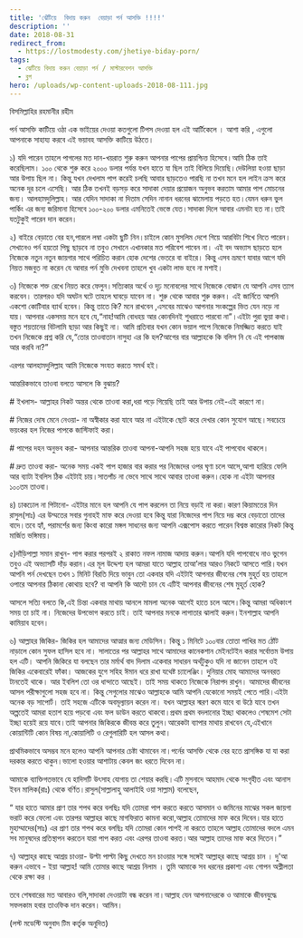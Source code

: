 ```yaml
---
title: 'ঝেঁটিয়ে  বিদায় করুন  বেয়াড়া পর্ন আসক্তি !!!!'
description: ''
date: 2018-08-31
redirect_from:
  - https://lostmodesty.com/jhetiye-biday-porn/
tags:
  - ঝেটিয়ে বিদায় করুন বেয়াড়া পর্ন / মাস্টারবেশন আসক্তি
  - ব্লগ
hero: /uploads/wp-content-uploads-2018-08-111.jpg
---
```


বিসমিল্লাহির রহমানীর রহীম

পর্ন আসক্তি কাটিয়ে ওঠা এক ভাইয়ের দেওয়া কতগুলো টিপস দেওয়া হল এই আর্টিকেলে । আশা করি , এগুলো আপনাকে সাহায্য করবে এই ভয়াবহ আসক্তি কাটিয়ে উঠতে।

১) যদি পারেন তাহলে পাগলের মত দান-খয়রাত শুরু করুন আপনার পাপের প্রায়শ্চিত্ত হিসেবে।আমি ঠিক তাই করেছিলাম। ১০০ থেকে শুরু করে ২০০০ ডলার পর্যন্ত যখন হাতে যা ছিল তাই বিলিয়ে দিয়েছি।দেউলিয়া হওয়া ছাড়া আর উপায় ছিল না। কিন্তু যখন দেখলাম পাপ করেই চলছি আবার ছাড়তেও পারছি না তখন মনে হল লাইন ক্রস করে অনেক দূর চলে এসেছি। আর ঠিক তখনই বড়সড় করে সাদাকা দেয়ার প্রয়োজন অনুভব করতাম আমার পাপ মোচনের জন্য। আলহামদুলিল্লাহ। আর যেদিন সাদাকা না দিতাম সেদিন নানান ধরনের ঝামেলায় পড়তে হত।যেমন ধরুন ভুল পার্কিং এর জন্য জরিমানা হিসেবে ১০০-২০০ ডলার এমনিতেই ভেস্তে যেত।সাদাকা দিলে আবার এমনটা হত না।তাই যতটুকুই পারেন দান করেন।

২) বাইরে বেড়াতে বের হন,পারলে লম্বা একটা ছুটি নিন।চাইলে কোন মুসলিম দেশে গিয়ে আরবিটা শিখে নিতে পারেন। সেখানেও পর্ন হয়তো পিছু ছাড়বে না তবুও সেখানে এখানকার মত পরিবেশ পাবেন না। এই বদ অভ্যাস ছাড়তে হলে নিজেকে নতুন নতুন জায়গার সাথে পরিচিত করান হোক দেশের ভেতরে বা বাইরে। কিন্তু এসব ভ্রমণে যাবার আগে যদি নিয়ত মজবুত না করেন যে আবার পর্ন মুভি দেখবনা তাহলে খুব একটা লাভ হবে না মশাই।

৩) নিজেকে শক্ত রেখে নিয়ত করে ফেলুন।সত্যিকার অর্থে ও দৃঢ় মনোবলের সাথে নিজেকে বোঝান যে আপনি এসব ত্যাগ করবেন। তারপরও যদি অঘটন ঘটে তাহলে ঘাবড়ে যাবেন না। শুরু থেকে আবার শুরু করুন। এই জার্নিতে আপনি একশো কোটিবার ব্যার্থ হবেন। কিন্তু তাতে কি? মনে রাখবেন ,এসবের মাঝেও আপনার সংকল্পের ভিত যেন নড়ে না যায়। আপনার একসময় মনে হবে যে,“নাহ!আমি বোধহয় আর কোনদিনই শুধরাতে পারবো না”।এইটা পুরা ভুয়া কথা।বস্তুত শয়তানের বিটলামি ছাড়া আর কিছুই না। আমি প্রতিবার যখন কোন ভয়াল পাপে নিজেকে নিমজ্জিত করতে যাই তখন নিজেকে প্রশ্ন করি যে,“তোর তাওবাতান নাসুহা এর কি হল?আগের বার আল্লাহকে কি বলিস নি যে এই পাপকাজ আর করবি না?”

এরপর আলহামদুলিল্লাহ আমি নিজেকে সংযত করতে সমর্থ হই।

আন্তরিকভাবে তাওবা বলতে আসলে কি বুঝায়?

\# ইখলাস- আল্লাহর নিকট অন্তর থেকে তাওবা করা,ধরা পড়ে গিয়েছি তাই আর উপায় নেই-এই কারণে না।

\# নিজের দোষ মেনে নেওয়া- না অস্বীকার করা যাবে আর না এইটাকে ছোট করে দেখার কোন সুযোগ আছে।সবচেয়ে ভয়ংকর হল নিজের পাপকে জাস্টিফাই করা।

\# পাপের দহন অনুভব করা- আপনার আন্তরিক তাওবা আপনা-আপনি সহজ হয়ে যাবে এই পাপবোধ থাকলে।

\# দ্রুত তাওবা করা- অনেক সময় একই পাপ হাজার বার করার পর নিজেদের ওপর ঘৃণা চলে আসে,আশা হারিয়ে ফেলি আর ব্যাটা ইবলিস ঠিক এইটাই চায়।সাতপাঁচ না ভেবে সাথে সাথে আবার তাওবা করুন।হোক না এইটা আপনার ১০০তম তাওবা।

৪) ঢাকঢোল না পিটানো- এইটার মানে হল আপনি যে পাপ করলেন তা নিয়ে বড়াই না করা।কারণ কিয়ামতের দিন রাসুল(সাঃ) এর উম্মতের সবার গুনাহই মাফ করে দেওয়া হবে কিন্তু যারা নিজেদের পাপ নিয়ে দম্ভ করে বেড়াতো তাদের বাদে।তবে হ্যাঁ, পরামর্শের জন্য কিংবা কারো মঙ্গল সাধনের জন্য আপনি এক্সপোস করতে পারেন বিশ্বস্ত কারোর নিকট কিন্তু মার্জিত ভঙ্গিমায়।

৫)দাঁড়িপাল্লা সমান রাখুন- পাপ করার পরপরই ২ রাকাত নফল নামাজ আদায় করুন।আপনি যদি পাপবোধে নাও ভুগেন তবুও এই অভ্যাসটি দাঁড় করান।এর মূল উদ্দেশ্য হল আমরা যাতে আল্লাহ তাআ’লার আরও নিকটে আসতে পারি।যখন আপনি পর্ন দেখছেন তখন ১ মিনিট বিরতি দিয়ে ভাবুন তো একবার যদি এইটাই আপনার জীবনের শেষ মুহূর্ত হয় তাহলে ওপারে আপনার ঠিকানা কোথায় হবে? বা আপনি কি আদৌ চান যে এটিই আপনার জীবনের শেষ মুহূর্ত হোক?

আসলে সত্যি বলতে কি,এই চিন্তা একবার মাথায় আনলে মামলা অনেক আগেই হাতে চলে আসে।কিন্তু আমরা অধিকাংশ সময় তা চাই না। নিজেদের উপভোগ করতে চাই। তাই আপনার মনকে লাগাতার ঝালাই করুন।ইনশাল্লাহ আপনি কামিয়াব হবেন।

৬) আল্লাহর জিকির- জিকির হল আমাদের আত্মার জন্য মেডিসিন। কিন্তু ১ মিনিটে ১০০বার তোতা পাখির মত ঠোঁট নাড়ালে কোন সুফল হাসিল হবে না। সালাতের পর আল্লাহর সাথে আমাদের কানেকশান মেইনটেইন করার সর্বোত্তম উপায় হল এটি। আপনি জিকিরে যা বলছেন তার মর্মার্থ বাদ দিলাম একেবার সাধারন অর্থটুকুও যদি না জানেন তাহলে ওই জিকির একেবারেই ফাঁকা। আজকের যুগে সহিহ ঈমান ধরে রাখা যথেষ্ট চ্যালেঞ্জিং। দুনিয়ার মোহ আমাদের অনবরত টানতেই থাকে। আর ইবলিশ তো ওর ধান্দাতে আছেই। তাই সময় থাকতে নিজেকে নিরাপদ রাখুন। আমাদের জীবনের আসল পরীক্ষাগুলো সহজ হবে না। কিন্তু সেগুলোর মাঝেও আল্লাহকে আমি আপনি যেকোনো সময়ই পেতে পারি।এইটা অনেক বড় সাপোর্ট। তাই সহজে এটিকে অবমূল্যায়ন করেন না। যখন আল্লাহর স্মরণ কমে যাবে বা উঠে যাবে তখন অল্পতেই আমরা হতাশ হয়ে পড়বো এবং ফল ডাউন করতে থাকবো।প্রথম প্রথম বদলানোর ইচ্ছা থাকলেও শেষমেশ সেটা ইচ্ছা হয়েই রয়ে যাবে।তাই আপনার জিকিরকে জীবন্ত করে তুলুন।আরেকটা ব্যাপার মাথায় রাখবেন যে,এইখানে কোয়ান্টিটি কোন বিষয় না,কোয়ালিটি ও রেগুলারিটি হল আসল কথা।

প্রাথমিকভাবে অসম্ভব মনে হলেও আপনি আপনার চেষ্টা থামাবেন না।পর্নের আসক্তি থেকে বের হতে প্রাসঙ্গিক যা যা করা দরকার করতে থাকুন।ভালো হওয়ার আশাটায় কেবল জং ধরতে দিবেন না।

আমাকে ব্যাক্তিগতভাবে যে হাদিসটি উৎসাহ যোগায় তা শেয়ার করছি।এটি মুসনাদে আহমাদ থেকে সংগৃহীত এবং আনাস ইবন মালিক(রাঃ) থেকে বর্ণিত।রাসুল(সাল্লালাহু আলাইহি ওয়া সাল্লাম) বলেছেন,

“ যার হাতে আমার প্রাণ তার শপথ করে বলছিঃ যদি তোমরা পাপ করতে করতে আসমান ও জমিনের মাঝের সকল জায়গা ভরাট করে ফেলো এবং তারপর আল্লাহর কাছে মাগফিরাত কামনা করো,আল্লাহ তোমাদের মাফ করে দিবেন।যার হাতে মুহাম্মাদের(সাঃ) এর প্রাণ তার শপথ করে বলছিঃ যদি তোমরা কোন পাপই না করতে তাহলে আল্লাহ তোমাদের বদলে এমন সব মানুষদের প্রতিস্থাপন করতেন যারা পাপ করত এবং এরপর তাওবা করত।আর আল্লাহ তাদের মাফ করে দিতেন।”

৭) আল্লাহ্‌র কাছে আশ্রয় চাওয়া- উল্টা পাল্টা কিছু দেখতে মন চাওয়ার সঙ্গে সঙ্গেই আল্লাহ্‌র কাছে আশ্রয় চান । দু'আ করুন এভাবে - ইয়া আল্লাহ! আমি তোমার কাছে আশ্রয় নিলাম । তুমি আমাকে সব ধরনের প্রকাশ্য এবং গোপন অশ্লীলতা থেকে রক্ষা কর ।

তবে শেষবারের মত আবারও বলি,সাদাকা দেওয়াটা বন্ধ করেন না।আল্লাহ যেন আপনাদেরকে ও আমাকে জীবনযুদ্ধে সফলকাম হবার তাওফিক দান করেন। আমিন।

(লস্ট মডেস্টি অনুবাদ টিম কর্তৃক অনূদিত)
